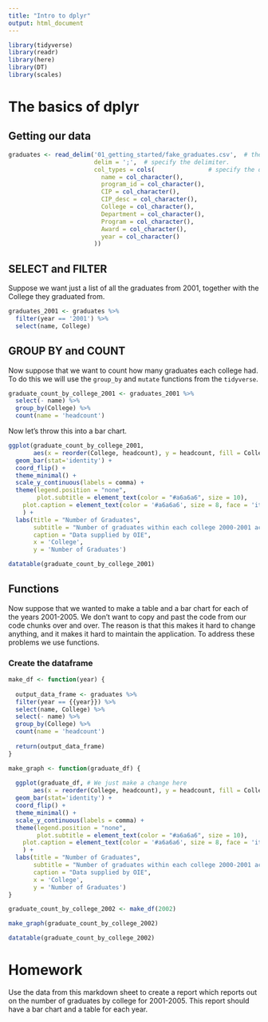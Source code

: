 ```yaml
---
title: "Intro to dplyr"
output: html_document
---
```


```r
library(tidyverse)
library(readr)
library(here)
library(DT)
library(scales)
```


<!-- This file by Matt Nickodemus is licensed under a Creative Commons Attribution 4.0 International License -->

# The basics of dplyr

## Getting our data

```r
graduates <- read_delim('01_getting_started/fake_graduates.csv',  # the name of the file. Don't forget the path if you need it
                        delim = ';',  # specify the delimiter. 
                        col_types = cols(               # specify the data types of the columns
                          name = col_character(),
                          program_id = col_character(),
                          CIP = col_character(),
                          CIP_desc = col_character(),
                          College = col_character(),
                          Department = col_character(),
                          Program = col_character(),
                          Award = col_character(),
                          year = col_character()
                        ))
```


## SELECT and FILTER

Suppose we want just a list of all the graduates from 2001, together with the College they graduated from.

```r
graduates_2001 <- graduates %>% 
  filter(year == '2001') %>% 
  select(name, College)
```

## GROUP BY and COUNT

Now suppose that we want to count how many graduates each college had. To do this we will use the `group_by` and `mutate` functions from the `tidyverse`.

```r
graduate_count_by_college_2001 <- graduates_2001 %>% 
  select(- name) %>% 
  group_by(College) %>% 
  count(name = 'headcount')
```

Now let's throw this into a bar chart.

```r
ggplot(graduate_count_by_college_2001,
       aes(x = reorder(College, headcount), y = headcount, fill = College)) + # the reorder function arranges to bars
  geom_bar(stat='identity') +
  coord_flip() +
  theme_minimal() +
  scale_y_continuous(labels = comma) +
  theme(legend.position = "none",
        plot.subtitle = element_text(color = "#a6a6a6", size = 10),
    plot.caption = element_text(color = '#a6a6a6', size = 8, face = 'italic')
    ) +
  labs(title = "Number of Graduates",
       subtitle = "Number of graduates within each college 2000-2001 academic year",
       caption = "Data supplied by OIE",
       x = 'College',
       y = 'Number of Graduates')
```

```r
datatable(graduate_count_by_college_2001)
```


## Functions

Now suppose that we wanted to make a table and a bar chart for each of the years 2001-2005. We don't want to copy and past the code from our code chunks over and over. The reason is that this makes it hard to change anything, and it makes it hard to maintain the application. To address these problems we use functions.

### Create the dataframe

```r
make_df <- function(year) {
  
  output_data_frame <- graduates %>% 
  filter(year == {{year}}) %>% 
  select(name, College) %>% 
  select(- name) %>% 
  group_by(College) %>% 
  count(name = 'headcount')
  
  return(output_data_frame)
}

make_graph <- function(graduate_df) {
  
  ggplot(graduate_df, # We just make a change here
       aes(x = reorder(College, headcount), y = headcount, fill = College)) +
  geom_bar(stat='identity') +
  coord_flip() +
  theme_minimal() +
  scale_y_continuous(labels = comma) +
  theme(legend.position = "none",
        plot.subtitle = element_text(color = "#a6a6a6", size = 10),
    plot.caption = element_text(color = '#a6a6a6', size = 8, face = 'italic')
    ) +
  labs(title = "Number of Graduates",
       subtitle = "Number of graduates within each college 2000-2001 academic year",
       caption = "Data supplied by OIE",
       x = 'College',
       y = 'Number of Graduates')
}
```

```r
graduate_count_by_college_2002 <- make_df(2002)
```

```r
make_graph(graduate_count_by_college_2002)
```

```r
datatable(graduate_count_by_college_2002)
```

# Homework

Use the data from this markdown sheet to create a report which reports out on the number of graduates by college for 2001-2005. This report should have a bar chart and a table for each year. 




 






